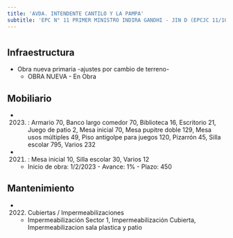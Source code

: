 ```yaml
---
title: 'AVDA. INTENDENTE CANTILO Y LA PAMPA'
subtitle: 'EPC N° 11 PRIMER MINISTRO INDIRA GANDHI - JIN D (EPCJC 11/10°)'
---
```


#
## Infraestructura

* Obra nueva primaria -ajustes por cambio de terreno- 
    + OBRA NUEVA - En Obra 


## Mobiliario

*  (2023) : Armario 70, Banco largo comedor 70, Biblioteca 16, Escritorio 21, Juego de patio 2, Mesa inicial 70, Mesa pupitre doble 129, Mesa usos múltiples 49, Piso antigolpe para juegos 120, Pizarrón 45, Silla escolar 795, Varios 232 

*  (2021) : Mesa inicial 10, Silla escolar 30, Varios 12 



    + Inicio de obra: 1/2/2023 - Avance: 1% - Plazo: 450 



## Mantenimiento

*  (2022) Cubiertas / Impermeabilizaciones 
    + Impermeabilización Sector 1, Impermeabilización Cubierta, Impermeabilizacion sala plastica y patio






